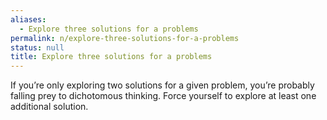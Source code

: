 ```yaml
---
aliases:
  - Explore three solutions for a problems
permalink: n/explore-three-solutions-for-a-problems
status: null
title: Explore three solutions for a problems
---
```

If you’re only exploring two solutions for a given problem, you’re probably falling prey to dichotomous thinking. Force yourself to explore at least one additional solution.
